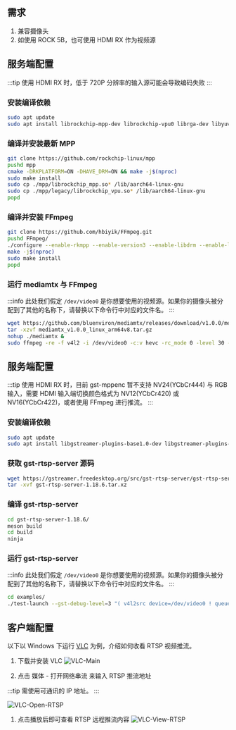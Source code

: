 ## 需求

1. 兼容摄像头
2. 如使用 ROCK 5B，也可使用 HDMI RX 作为视频源

<Tabs queryString="target">

<TabItem value="ffmpeg" label="基于 FFmpeg">

## 服务端配置

:::tip
使用 HDMI RX 时，低于 720P 分辨率的输入源可能会导致编码失败
:::

### 安装编译依赖

```bash
sudo apt update
sudo apt install librockchip-mpp-dev librockchip-vpu0 librga-dev libyuv-dev libdrm-dev pkg-config libx264-dev build-essential git cmake
```

### 编译并安装最新 MPP

```bash
git clone https://github.com/rockchip-linux/mpp
pushd mpp
cmake -DRKPLATFORM=ON -DHAVE_DRM=ON && make -j$(nproc)
sudo make install
sudo cp ./mpp/librockchip_mpp.so* /lib/aarch64-linux-gnu
sudo cp ./mpp/legacy/librockchip_vpu.so* /lib/aarch64-linux-gnu
popd
```

### 编译并安装 FFmpeg

```bash
git clone https://github.com/hbiyik/FFmpeg.git
pushd FFmpeg/
./configure --enable-rkmpp --enable-version3 --enable-libdrm --enable-libx264 --enable-gpl
make -j$(nproc)
sudo make install
popd
```

### 运行 mediamtx 与 FFmpeg

:::info
此处我们假定 `/dev/video0` 是你想要使用的视频源。如果你的摄像头被分配到了其他的名称下，请替换以下命令行中对应的文件名。
:::

```bash
wget https://github.com/bluenviron/mediamtx/releases/download/v1.0.0/mediamtx_v1.0.0_linux_arm64v8.tar.gz
tar -xzvf mediamtx_v1.0.0_linux_arm64v8.tar.gz
nohup ./mediamtx &
sudo ffmpeg -re -f v4l2 -i /dev/video0 -c:v hevc -rc_mode 0 -level 30 -f rtsp rtsp://0.0.0.0:8554/stream
```

</TabItem>

<TabItem value="gstreamer" label="基于 Gstreamer">

## 服务端配置

:::tip
使用 HDMI RX 时，目前 gst-mppenc 暂不支持 NV24(YCbCr444) 与 RGB 输入，需要 HDMI 输入端切换颜色格式为 NV12(YCbCr420) 或 NV16(YCbCr422)，或者使用 FFmpeg 进行推流。
:::

### 安装编译依赖

```bash
sudo apt update
sudo apt install libgstreamer-plugins-base1.0-dev libgstreamer-plugins-bad1.0-dev build-essential meson libcgroup-dev gobject-introspection libgirepository1.0-dev
```

### 获取 gst-rtsp-server 源码

```bash
wget https://gstreamer.freedesktop.org/src/gst-rtsp-server/gst-rtsp-server-1.18.6.tar.xz
tar -xvf gst-rtsp-server-1.18.6.tar.xz
```

### 编译 gst-rtsp-server

```bash
cd gst-rtsp-server-1.18.6/
meson build
cd build
ninja
```

### 运行 gst-rtsp-server

:::info
此处我们假定 `/dev/video0` 是你想要使用的视频源。如果你的摄像头被分配到了其他的名称下，请替换以下命令行中对应的文件名。
:::

```bash
cd examples/
./test-launch --gst-debug-level=3 "( v4l2src device=/dev/video0 ! queue ! mpph265enc bps=51200000 rc-mode=vbr !  rtph265pay name=pay0 pt=97 )"
```

</TabItem>

</Tabs>

## 客户端配置

以下以 Windows 下运行 [VLC](https://www.videolan.org/vlc/) 为例，介绍如何收看 RTSP 视频推流。

1. 下载并安装 VLC
   ![VLC-Main](/img/general-tutorial/rtsp/VLC-Main.webp)

2. 点击 媒体 - 打开网络串流 来输入 RTSP 推流地址

:::tip
需使用可通讯的 IP 地址。
:::

![VLC-Open-RTSP](/img/general-tutorial/rtsp/VLC-Open-RTSP.webp)

1. 点击播放后即可查看 RTSP 远程推流内容
   ![VLC-View-RTSP](/img/general-tutorial/rtsp/VLC-View-RTSP.webp)
